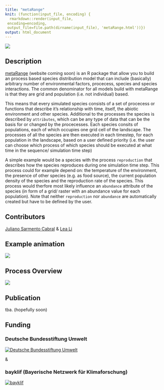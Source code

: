 ```yaml
---
title: "metaRange"
knit: (function(input_file, encoding) {
  rmarkdown::render(input_file,
 encoding=encoding,
 output_file=file.path(dirname(input_file), 'metaRange.html'))})
output: html_document
---
```



![](https://raw.githubusercontent.com/srfall/srfall.github.io/main/img/metaRange/logo.png)

## Description
[metaRange](https://srfall.github.io/metaRange) (website coming soon) is an R package that allow you to build an process based species distribution model that can include (basically) arbitrary number of environmental factors, procecess, species and species interactions. The common denominator for all models build with metaRange is that they are grid and population (i.e. not individual) based.

This means that every simulated species consists of a set of procecess or functions that describe it's relationship with time, itself, the abiotic environment and other species. Additional to the processes the species is described by `attributes`, which can be any type of data that can be the basis for or changed by the procecesses. Each species consits of populations, each of which occupies one grid cell of the landscape. The processes of all the species are then executed in each timestep, for each population in the landscape, based on a user defined priority (i.e. the user can choose which process of which species should be executed at what time in the sequence/ simulation time step)

A simple example would be a species with the process `reproduction` that describes how the species reproduces during one simulation time step. This process could for example depend on: the temperature of the environment, the presence of other species (e.g. as food source), the current population density of the species and the reproduction rate of the species. This process would therfore most likely influence an `abundance` attribute of the species (in form of a grid/ raster with an abundance value for each population). Note that neither `reproduction` nor `abundance` are automatically created but have to be defined by the user.

##  Contributors
[Juliano Sarmento Cabral](https://github.com/julianoscabral) & [Lea Li](https://github.com/li-lea)

## Example animation

![](https://raw.githubusercontent.com/srfall/srfall.github.io/main/img/metaRange/examplae_animation_01.gif)

## Process Overview

![](https://raw.githubusercontent.com/srfall/srfall.github.io/main/img/metaRange/interface_4.png)

## Publication
tba. (hopefully soon)

## Funding
### Deutsche Bundesstiftung Umwelt

[![Deutsche Bundesstiftung Umwelt](https://www.dbu.de/app/uploads/dbu.gif)](https://www.dbu.de/)

&

### bayklif (Bayerische Netzwerk für Klimaforschung)

[![bayklif](https://www.bayklif.de/wp-content/uploads/logo-bswk.png)](https://www.bayklif.de/)